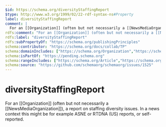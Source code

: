 ```yaml
---
$id: https://schema.org/diversityStaffingReport
$type: http://www.w3.org/1999/02/22-rdf-syntax-ns#Property
label: diversityStaffingReport
comment: |
  For an [[Organization]] (often but not necessarily a [[NewsMediaOrganization]]), a report on staffing diversity issues. In a news context this might be for example ASNE or RTDNA (US) reports, or self-reported.
rdfs:comment: "For an [[Organization]] (often but not necessarily a [[NewsMediaOrganization]]), a report on staffing diversity issues. In a news context this might be for example ASNE or RTDNA (US) reports, or self-reported."
rdfs:label: "diversityStaffingReport"
rdfs:subPropertyOf: "https://schema.org/publishingPrinciples"
schema:contributor: "https://schema.org/docs/collab/TP"
schema:domainIncludes: ["https://schema.org/Organization","https://schema.org/NewsMediaOrganization"]
schema:isPartOf: "https://pending.schema.org"
schema:rangeIncludes: ["https://schema.org/Article","https://schema.org/URL"]
schema:source: "https://github.com/schemaorg/schemaorg/issues/1525"
---
```


# diversityStaffingReport

For an [[Organization]] (often but not necessarily a [[NewsMediaOrganization]]), a report on staffing diversity issues. In a news context this might be for example ASNE or RTDNA (US) reports, or self-reported.

